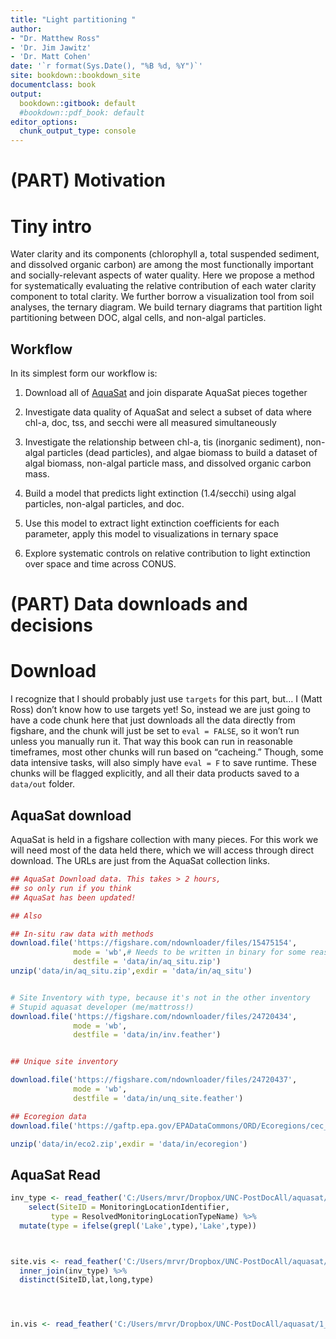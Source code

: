 ```yaml
---
title: "Light partitioning "
author:
- "Dr. Matthew Ross"
- 'Dr. Jim Jawitz'
- 'Dr. Matt Cohen'
date: '`r format(Sys.Date(), "%B %d, %Y")`'
site: bookdown::bookdown_site
documentclass: book
output:
  bookdown::gitbook: default
  #bookdown::pdf_book: default
editor_options: 
  chunk_output_type: console
---
```



# (PART) Motivation {-}

# Tiny intro

Water clarity and its components (chlorophyll a, total suspended sediment, and dissolved organic carbon) are among the most functionally important and socially-relevant aspects of water quality. Here we
propose a method for systematically evaluating the relative contribution
of each water clarity component to total clarity. We further borrow a 
visualization tool from soil analyses, the ternary diagram. We build 
ternary diagrams that partition light partitioning between DOC, algal cells, and non-algal particles. 


## Workflow


In its simplest form our workflow is:

1. Download all of [AquaSat](https://figshare.com/collections/AquaSat/4506140) and join disparate AquaSat pieces together

2. Investigate data quality of AquaSat and select a subset of data
where chl-a, doc, tss, and secchi were all measured simultaneously

3. Investigate the relationship between chl-a, tis (inorganic sediment),
non-algal particles (dead particles), and algae biomass to build a
dataset of algal biomass, non-algal particle mass, and dissolved organic carbon mass. 

4. Build a model that predicts light extinction (1.4/secchi)
using algal particles, non-algal particles, and doc.

5. Use this model to extract light extinction coefficients for 
each parameter, apply this model to visualizations in ternary space

6. Explore systematic controls on relative contribution to light
extinction over space and time across CONUS. 

# (PART) Data downloads and decisions {-}

# Download


I recognize that I should probably just use `targets` for this part, but...
I (Matt Ross) don't know how to use targets yet! So, instead we are just
going to have a code chunk here that just downloads all the data directly
from figshare, and the chunk will just be set to `eval = FALSE`, so it won't
run unless you manually run it. That way this book can run in reasonable timeframes,
most other chunks will run based on "cacheing." Though, some data intensive tasks,
will also simply have `eval = F` to save runtime. These chunks will be flagged
explicitly, and all their data products saved to a `data/out` folder. 

## AquaSat download

AquaSat is held in a figshare collection with many pieces. For this work we
will need most of the data held there, which we will access through direct download.
The URLs are just from the AquaSat collection links.

```r
## AquaSat Download data. This takes > 2 hours,
## so only run if you think 
## AquaSat has been updated!

## Also

## In-situ raw data with methods
download.file('https://figshare.com/ndownloader/files/15475154',
              mode = 'wb',# Needs to be written in binary for some reason 
              destfile = 'data/in/aq_situ.zip')
unzip('data/in/aq_situ.zip',exdir = 'data/in/aq_situ')


# Site Inventory with type, because it's not in the other inventory
# Stupid aquasat developer (me/mattross!)
download.file('https://figshare.com/ndownloader/files/24720434',
              mode = 'wb',
              destfile = 'data/in/inv.feather')


## Unique site inventory 

download.file('https://figshare.com/ndownloader/files/24720437',
              mode = 'wb',
              destfile = 'data/in/unq_site.feather')

## Ecoregion data
download.file('https://gaftp.epa.gov/EPADataCommons/ORD/Ecoregions/cec_na/na_cec_eco_l2.zip', destfile = 'data/in/eco2.zip')

unzip('data/in/eco2.zip',exdir = 'data/in/ecoregion')


```

## AquaSat Read

```r
inv_type <- read_feather('C:/Users/mrvr/Dropbox/UNC-PostDocAll/aquasat/1_wqdata/out/wqp_inventory.feather') %>%
    select(SiteID = MonitoringLocationIdentifier,
         type = ResolvedMonitoringLocationTypeName) %>%
  mutate(type = ifelse(grepl('Lake',type),'Lake',type))



site.vis <- read_feather('C:/Users/mrvr/Dropbox/UNC-PostDocAll/aquasat/2_rsdata/out/unique_site_inventory.feather') %>%
  inner_join(inv_type) %>%
  distinct(SiteID,lat,long,type)




in.vis <- read_feather('C:/Users/mrvr/Dropbox/UNC-PostDocAll/aquasat/1_wqdata/out/wqp_lagos_unity.feather') 
    

```



